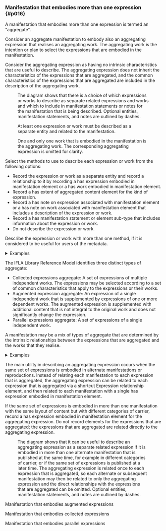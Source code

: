 ### Manifestation that embodies more than one expression {#p016}

<section className="guid">

A manifestation that embodies more than one expression is termed an "aggregate".

</section>

<section className="guid">

Consider an aggregate manifestation to embody also an aggregating expression that realises an aggregating work. The aggregating work is the intention or plan to select the expressions that are embodied in the manifestation.

Consider the aggregating expression as having no intrinsic characteristics that are useful to describe. The aggregating expression does not inherit the characteristics of the expressions that are aggregated, and the common characteristics of the expressions that are aggregated are included in the description of the aggregating work.

</section>

<section className="guid">

<Figure
  src="/img/x007.png"
  caption="Entity-relationship diagram of a general aggregate manifestation."
  expandLink="/docs/fullimages/x007.html"
/>

The diagram shows that there is a choice of which expressions or works to describe as separate related expressions and works and which to include in manifestation statements or notes for the manifestation that is being described. Optional entities, manifestation statements, and notes are outlined by dashes.

At least one expression or work must be described as a separate entity and related to the manifestation.

One and only one work that is embodied in the manifestation is the aggregating work. The corresponding aggregating expression is omitted for clarity.

</section>

<section className="guid">

Select the methods to use to describe each expression or work from the following options:

- Record the expression or work as a separate entity and record a relationship to it by recording a <InLink href="/docs/relationships/1012">has expression embodied in manifestation</InLink> element or a <InLink href="/docs/relationships/1220">has work embodied in manifestation</InLink> element.
- Record a <InLink href="/docs/attributes/1278">has extent of aggregated content</InLink> element for the kind of expression.
- Record a <InLink href="/docs/notes/1267">has note on expression associated with manifestation</InLink> element or a <InLink href="/docs/notes/1270">has note on work associated with manifestation</InLink> element that includes a description of the expression or work.
- Record a <InLink href="/docs/statements/1025">has manifestation statement</InLink> or element sub-type that includes information about the expression or work.
- Do not describe the expression or work.

Describe the expression or work with more than one method, if it is considered to be useful for users of the metadata.

<details>
<summary>Examples</summary>

| has expression embodied in manifestation | "Hamilton, Gill. Developing open licensing at the National Library of Scotland (text; English)" |
| --- | --- |
| has note on expression associated with manifestation | "Includes a case study of the National Library of Scotland." |
| | [Full example: <InLink href="/docs/fullex/fx002">Open licensing for cultural heritage (2017; Facet Publishing; volume; perfect binding)</InLink>.] |

---

| has expression embodied in manifestation | "LCD Soundsystem. Give it up (performed music)" |
| --- | --- |
| has expression embodied in manifestation | "LCD Soundsystem. Tired (performed music)" |
| has work embodied in manifestation | "LCD Soundsystem. Give it up b/w Tired" |
| has extent of aggregated content | "2 recorded songs" |
| has manifestation statement of title and responsibility | "lcd soundsystem \| a. written by james murphy b. by james murphy and pat mahoney \| a give it up \| james murphy: vocals, bass, drums, percussion, synthesizers, programming \| produce by the dfa \| b tired \| james murphy: vocals, bass, guitar; pat mahoney: drums, percussion; ems synthesizer \| produce by the dfa" |
| | [Full example: <InLink href="/docs/fullex/fx058">Give it up b/w Tired (2002; Ouput Recordings; audio disc)</InLink>.] |

</details>

</section>

<section className="guid">

The <OutLink href="https://repository.ifla.org/handle/20.500.14598/40.2">IFLA Library Reference Model</OutLink> identifies three distinct types of aggregate:

- Collected expressions aggregate: A set of expressions of multiple independent works. The expressions may be selected according to a set of common characteristics that apply to the expressions or their works.
- Augmented expression aggregate: An expression of a single independent work that is supplemented by expressions of one or more dependent works. The augmented expression is supplemented with additional content that is not integral to the original work and does not significantly change the expression.
- Parallel expressions aggregate: A set of expressions of a single independent work.

</section>

<section className="guid">

A manifestation may be a mix of types of aggregate that are determined by the intrinsic relationships between the expressions that are aggregated and the works that they realise.

<details>
<summary>Examples</summary>

[Full example: <InLink href="/docs/fullex/fx050">Black Lizard big book of locked-room mysteries (2014; Vintage Books; volume; perfect binding)</InLink>. The manifestation embodies a collected set of text expressions, and text expressions that augment them.]

</details>

</section>

<section className="guid">

The main utility in describing an aggregating expression occurs when the same set of expressions is embodied in alternate manifestations or reproductions. Instead of relating each manifestation to each expression that is aggregated, the aggregating expression can be related to each expression that is aggregated via a shortcut Expression relationship element, and then related to each manifestation with a single has expression embodied in manifestation element.

</section>

<section className="guid">

If the same set of expressions is embodied in more than one manifestation with the same layout of content but with different categories of carrier, record a <InLink href="/docs/relationships/1012">has expression embodied in manifestation</InLink> element for the aggregating expression. Do not record elements for the expressions that are aggregated; the expressions that are aggregated are related directly to the aggregating expression.

</section>

<section className="guid">

<Figure
  src="/img/x008.png"
  caption="Entity-relationship diagram of an aggregating expression."
  expandLink="/docs/fullimages/x008.html"
/>

The diagram shows that it can be useful to describe an aggregating expression as a separate related expression if it is embodied in more than one alternate manifestation that is published at the same time, for example in different categories of carrier, or if the same set of expressions is published at a later time. The aggregating expression is related once to each expression that is aggregated, so each alternate or subsequent manifestation may then be related to only the aggregating expression and the direct relationships with the expressions that are aggregated can be omitted. Optional entities, manifestation statements, and notes are outlined by dashes.

</section>

<section className="guid">

<SeeAlso><InLink href="/docs/assess/index#p027">Manifestation that embodies augmented expressions</InLink></SeeAlso>

<SeeAlso><InLink href="/docs/assess/index#p025">Manifestation that embodies collected expressions</InLink></SeeAlso>

<SeeAlso><InLink href="/docs/assess/index#p026">Manifestation that embodies parallel expressions</InLink></SeeAlso>

</section>